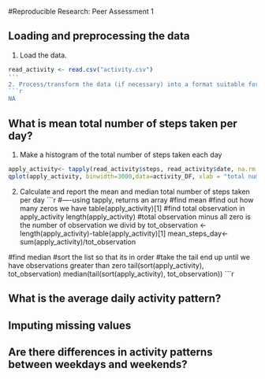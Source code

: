 #Reproducible Research: Peer Assessment 1

## Loading and preprocessing the data
1. Load the data.
```r
read_activity <- read.csv("activity.csv")
'''
2. Process/transform the data (if necessary) into a format suitable for your analysis
```r
NA
```
## What is mean total number of steps taken per day?
1. Make a histogram of the total number of steps taken each day
```r
apply_activity<- tapply(read_activity$steps, read_activity$date, na.rm = TRUE, sum)
qplot(apply_activity, binwidth=3000,data=activity_DF, xlab = "total number of steps taken each day")
```
2. Calculate and report the mean and median total number of steps taken per day
```r
#----using tapply, returns an array
#find mean
#find out how many zeros we have
table(apply_activity)[1]
#find total observation in apply_activity
length(apply_activity)
#total observation minus all zero is the number of observation we divid by
tot_observation <- length(apply_activity)-table(apply_activity)[1]
mean_steps_day<- sum(apply_activity)/tot_observation

#find median
#sort the list so that its in order
#take the tail end up until we have observations greater than zero
tail(sort(apply_activity), tot_observation)
median(tail(sort(apply_activity), tot_observation))
```r

## What is the average daily activity pattern?



## Imputing missing values



## Are there differences in activity patterns between weekdays and weekends?
